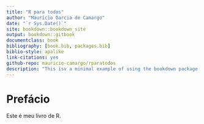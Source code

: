 ```yaml
--- 
title: "R para todos"
author: "Maurício Garcia de Camargo"
date: "`r Sys.Date()`"
site: bookdown::bookdown_site
output: bookdown::gitbook
documentclass: book
bibliography: [book.bib, packages.bib]
biblio-style: apalike
link-citations: yes
github-repo: mauricio-camargo/rparatodos
description: "This isv a minimal example of using the bookdown package to write a book. The output format for this example is bookdown::gitbook."
---
```


# Prefácio

Este é meu livro de R.